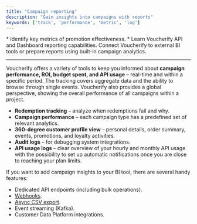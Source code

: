 ```yaml
---
title: "Campaign reporting"
description: "Gain insights into campaigns with reports"
keywords: ['track', 'performance', 'metric', 'log']
---
```


<Note>
  * Identify key metrics of promotion effectiveness.
  * Learn Voucherify API and Dashboard reporting capabilities.
</Note>

<Check>
  Connect Voucherify to external BI tools or prepare reports using built-in campaign analytics.
</Check>

***

Voucherify offers a variety of tools to keep you informed about **campaign performance, ROI, budget spent, and API usage** – real-time and within a specific period. The tracking covers aggregate data and the ability to browse through single events. Voucherify also provides a global perspective, showing the overall performance of all campaigns within a project.

* **Redemption tracking** – analyze when redemptions fail and why.
* **Campaign performance** – each campaign type has a predefined set of relevant analytics.
* **360-degree customer profile view** – personal details, order summary, events, promotions, and loyalty activities.
* **Audit logs** – for debugging system integrations.
* **API usage logs** – clear overview of your hourly and monthly API usage with the possibility to set up automatic notifications once you are close to reaching your plan limits.

If you want to add campaign insights to your BI tool, there are several handy features:

* Dedicated API endpoints (including bulk operations).
* [Webhooks](/api-reference/introduction-to-webhooks).
* [Async CSV export](https://support.voucherify.io/article/543-data-export "Data Export").
* Event streaming (Kafka).
* Customer Data Platform integrations.
